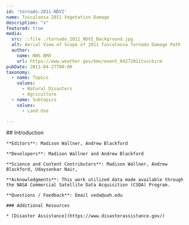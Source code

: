 ---
id: 'tornado-2011-NDVI'
name: Tuscaloosa 2011 Vegetation Damage
description: "x"
featured: true
media:
  src: ::file ./tornado_2011_NDVI_Background.jpg
  alt: Aerial View of Scope of 2011 Tuscaloosa Tornado Damage Path
  author:
    name: NWS BMX
    url: https://www.weather.gov/bmx/event_04272011tuscbirm
pubDate: 2011-04-27T00:00
taxonomy:
  - name: Topics
    values:
      - Natural Disasters
      - Agriculture
  - name: Subtopics
    values:
      - Land Use

---

<Block>
  <Prose>
    ## Introduction
    </Prose>
</Block>

<Block>
  <Prose>

    **Editors**: Madison Wallner, Andrew Blackford

    **Developers**: Madison Wallner and Andrew Blackford

    **Science and Content Contributors**: Madison Wallner, Andrew Blackford, Udaysankar Nair, 

    **Acknowledgments**: This work utilized data made available through the NASA Commercial Satellite Data Acquisition (CSDA) Program.

    **Questions / Feedback**: Email veda@uah.edu 

    ### Additional Resources

    * [Disaster Assistance](https://www.disasterassistance.gov/)
  </Prose>
</Block>